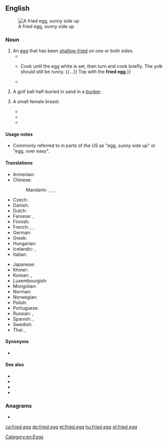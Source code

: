 {{also|fried-egg}}
==English==
[[Image:Fried egg, sunny side up.jpg|thumb|A fried egg, sunny side up]]

===Noun===
{{en-noun}}

# An [[egg]] that has been [[shallow-fry|shallow-fried]] on one or both sides.
#* {{quote-journal|date=1997-03-20|title=EGGS a dozen ways|author=Kristin Eddy|work=Atlanta Journal Constitution|rfc=true
|passage=It's difficult to have a perfectly cooked, cooked-through '''fried egg''' because, by the time the yolk has coagulated, or set, the white is overcooked. You'll usually have to settle for either a runny yolk or a tough white.}}
#* {{quote-journal|date=1997-04-16|title=FLEETING PLEASURES; The first blush of spring's harvest|author=JANET FLETCHER|work=San Francisco Chronicle|rfc=true
|passage=Carefully break the egg into a bowl, {{...}} Cook until the egg white is set, then turn and cook briefly. The yolk should still be runny. {{...}} Top with the '''fried egg'''.}}
#* {{quote-journal|year=2004|month=Autumn|volume=57, Iss. 3|page=440|title=Pneumonia|author=Julie Keith|journal=The Hudson Review
|passage="Your dad said you should have a '''fried egg'''. He's gone to work awhile back. You want one or two?" I hesitated, and she must have caught a look of distaste on my face, for she added amiably, "Or you like scrambled better?"}}
# {{lb|en|golf|slang}} A golf ball half-buried in sand in a [[bunker]].
# {{lb|en|slang|usually|_|in the|_|plural}} A small female breast.
#* {{quote-newsgroup|date=1999-05-11
|passage=Not only is she keeping Moyles out of the Breakfast slot. We now have to look at her '''Fried eggs''' in the newspaper (well The Sun!!!!).|author=Sean Gallagher|newsgroup=uk.media.radio.bbc-r1|url=https://groups.google.com/forum/#!original/uk.media.radio.bbc-r1/8lL_M3y7fEk/cwuN8Wl0l4UJ|id=7ha8hh$5qo$1@news4.svr.pol.co.uk|title=Zoe Ball's page 3}}
#* {{quote-book|year=2006
|passage=Placing his hands on her '''fried eggs''' he asked, “Any chance of some action?”|page=18|title=The Right Fit|author=Sinead Moriarty|isbn=1416525025}}
#* {{quote-book|year=2009
|passage=She pats her breast, not so much to draw attention to her '''fried eggs''', but to force her breaths to become rhythmic.|title=South Carolin: Island in the Sea of States|volume=2|author=Fred Broussard|page=8|isbn=1618972928}}

====Usage notes====
* Commonly referred to in parts of the US as "egg, sunny side up" or "egg, over easy".

====Translations====
{{trans-top|egg that has been shallow fried}}
* Armenian: {{t+|hy|ձվածեղ}}
* Chinese:
*: Mandarin: {{qualifier|chicken egg}} {{t|cmn|煎雞蛋|sc=Hani}}, {{t|cmn|煎鸡蛋|tr=jiān jīdàn|sc=Hani}}, {{qualifier|any egg}} {{t+|cmn|煎蛋|tr=jiāndàn|sc=Hani}}, {{t+|cmn|荷包蛋|tr=hébāodàn|sc=Hans}}
* Czech: {{t+|cs|volské oko|n}}
* Danish: {{t+|da|spejlæg|n}}
* Dutch: {{t+|nl|spiegelei|n}}
* Faroese: {{t|fo|stokt egg|n}}, {{t|fo|steikt egg|n}}
* Finnish: {{t|fi|[[paistettu]] [[muna]]}}
* French: {{t+|fr|œuf au plat|m}}, {{t+|fr|œuf sur le plat|m}}, {{t+|fr|œuf miroir|m}}
* German: {{t+|de|Spiegelei|n}} {{qualifier|sunny side up}}
* Greek: {{t|el|τηγανητό αβγό|n}}
* Hungarian: {{t+|hu|tükörtojás}}
* Icelandic: {{t|is|spælegg|n}}, {{t|is|steikt egg|n}}
* Italian: {{t|it|uovo al tegamino|m}}
{{trans-mid}}
* Japanese: {{t|ja|目玉焼き|tr=めだまやき, medamayaki|sc=Jpan}}
* Khmer: {{t-needed|km}}
* Korean: {{t|ko|계란 후라이|sc=Kore}}, {{t|ko|계란 프라이|sc=Kore}}
* Luxembourgish: {{t|lb|Spigelee|n}}
* Mongolian: {{t|mn|шарсан өндөг|sc=Cyrl}}
* Norman: {{t|nrf|oeu fricachi|m}}
* Norwegian: {{t|no|speilegg|n}}
* Polish: {{t+|pl|jajko sadzone|n}}
* Portuguese: {{qualifier|Portugal}} {{t|pt|ovo estrelado|m}}
* Russian: {{t|ru|яи́чница-глазу́нья|f|tr=jaíšnica-glazúnʹja}} {{qualifier|sunny side up}}, {{t+|ru|яи́чница|f|tr=jaíšnica}} {{qualifier|"[[ч]]" ("č") is pronounced as "[[ш]]" ("š") here}}
* Spanish: {{t|es|huevo frito|m}}, {{t|es|huevo estrellado|m}}
* Swedish: {{t|sv|stekt ägg|n}}
* Thai: {{t+|th|ไข่ดาว|sc=Thai}}, {{t|th|ไข่ทอด|sc=Thai}}
{{trans-bottom}}

====Synonyms====
* {{sense|small breast}} {{l|en|bee sting}}

====See also====
* {{l|en|over easy}}
* {{l|en|sunny side up}}
* {{pedialite}}
* {{commonslite}}

===Anagrams===
* {{l|en|figgered}}

[[Category:en:Eggs]]

[[ca:fried egg]]
[[de:fried egg]]
[[et:fried egg]]
[[hu:fried egg]]
[[pl:fried egg]]